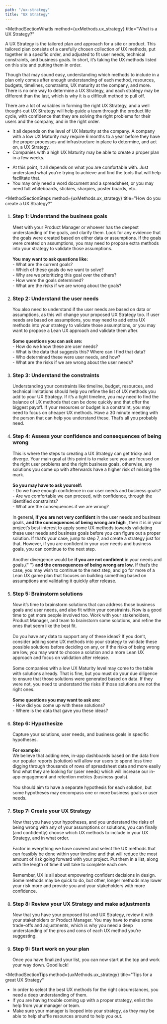 ```yaml
---
path: "/ux-strategy"
title: "UX Strategy"
---
```





<MethodLayout pageTitle={props.pageContext.frontmatter.title}>
  <SEO title={props.pageContext.frontmatter.title} />

<MethodSectionWhatIs
  method={uxMethods.ux_strategy}
  title="What is a UX Strategy?"
>
  <p>
    A UX Strategy is the tailored plan and approach for a site or product. This
    tailored plan consists of a carefully chosen collection of UX methods, put
    together in a specific order, and adjusted to fit user needs, technical
    constraints, and business goals. In short, it’s taking the UX methods listed
    on this site and putting them in order.
  </p>
  <p>
    Though that may sound easy, understanding which methods to include in a plan
    only comes after enough understanding of each method, resources, budgets,
    timelines, constraints, UX maturity at the company, and more. There is no
    one way to determine a UX Strategy, and each strategy may be different than
    the last, which is why it is a difficult method to pull off.
  </p>
  <p>
    There are a lot of variables in forming the right UX Strategy, and a well
    thought-out UX Strategy will help guide a team through the product life
    cycle, with confidence that they are solving the right problems for their
    users and the company, and in the right order.
  </p>
</MethodSectionWhatIs>

<MethodSectionNeeds title="What do you need for a UX Strategy?">
  <MethodSectionNeedsPartial type="time">
    <ul>
      <li>
        It all depends on the level of UX Maturity at the company. A company with a low UX Maturity may require 6 months to a year before they have the proper processes and infrastructure in
        place to determine, and act on, a UX Strategy.
      </li>
      <li>Companies with a high UX Maturity may be able to create a proper plan in a few weeks.</li>
    </ul>
  </MethodSectionNeedsPartial>
  <MethodSectionNeedsPartial type="materials">
    <ul>
      <li>At this point, it all depends on what you are comfortable with. Just understand what you’re trying to achieve and find the tools that will help facilitate that.</li>
      <li>You may only need a word document and a spreadsheet, or you may need full whiteboards, stickies, sharpies, poster boards, etc..</li>
    </ul>

  </MethodSectionNeedsPartial>
</MethodSectionNeeds>

<MethodSectionSteps
  method={uxMethods.ux_strategy}
  title="How do you create a UX Strategy?"
>
  <ol>
    <li>
      <h3>Step 1: Understand the business goals</h3>
      Meet with your Product Manager or whoever has the deepest understanding of
      the goals, and clarify them. Look for any evidence that the goals were created
      based on either data or assumptions. If the goals were created on assumptions,
      you may need to propose extra methods into your strategy to validate those
      assumptions.
      <br />
      <br /> <strong>You may want to ask questions like:</strong>
      <br />
      - What are the current goals?
      <br />
      - Which of these goals do we want to solve?
      <br />
      - Why are we prioritizing this goal over the others?
      <br />
      - How were the goals determined?
      <br />- What are the risks if we are wrong about the goals?
    </li>
    <li>
      <h3>Step 2: Understand the user needs</h3>
      You also need to understand if the user needs are based on data or assumptions,
      as this will change your proposed UX Strategy too. If user needs are based
      on assumptions, you may need to add extra UX methods into your strategy to
      validate those assumptions, or you may want to propose a Lean UX approach and
      validate them after.
      <br />
      <br /> <strong>Some questions you can ask are:</strong>
      <br />
      - How do we know these are user needs?
      <br />
      - What is the data that suggests this? Where can I find that data?
      <br />
      - Who determined these were user needs, and how?
      <br />- What are the risks if we are wrong about the user needs?
    </li>
    <li>
      <h3>Step 3: Understand the constraints</h3>
      Understanding your constraints like timeline, budget, resources, and technical
      limitations should help you refine the list of UX methods you add to your UX
      Strategy. If it’s a tight timeline, you may need to find the balance of UX
      methods that can be done quickly and that offer the biggest payoff. If your
      resources or budget is a constraint, you may need to focus on cheaper UX methods.
      Have a 30 minute meeting with the person that can help you understand these.
      That’s all you probably need.
    </li>
    <li>
      <h3>Step 4: Assess your confidence and consequences of being wrong</h3>
      This is where the steps to creating a UX Strategy can get tricky and diverge.
      Your main goal at this point is to make sure you are focused on the right user
      problems and the right business goals, otherwise, any solutions you come up
      with afterwards have a higher risk of missing the mark.
      <br />
      <br /> <strong>So you may have to ask yourself:</strong>
      <br />
      - Do we have enough confidence in our user needs and business goals?
      <br />
      - Are we comfortable we can proceed, with confidence, through the identified
      constraints?
      <br />
      - What are the consequences if we are wrong?
      <br />
      <br />
      In general, <strong>if you are not very confident</strong>
      in the user needs and business goals, <strong>
        and the consequences of being wrong are high
      </strong>
      , then it is in your project’s best interest to apply some UX methods
      towards validating these user needs and business goals before you can
      figure out a proper solution. If that’s your case, jump to step 7, and
      create a strategy just for that. However, if you are confident in your
      user needs and business goals, you can continue to the next step.
      <br />
      <br />
      Another divergence would be <strong>if you are not confident</strong>
      in your needs and goals,{" "}
      <strong>and the consequences of being wrong are low</strong>. If that’s
      the case, you may wish to continue to the next step, and go for more of a
      Lean UX game plan that focuses on building something based on assumptions
      and validating it quickly after release.
    </li>
    <li>
      <h3>Step 5: Brainstorm solutions</h3>
      Now it’s time to brainstorm solutions that can address those business goals
      and user needs, and also fit within your constraints. Now is a good time to
      get more people involved too. Work with your stakeholders, Product Manager,
      and team to brainstorm some solutions, and refine the ones that seem like the
      best fit.
      <br />
      <br />
      Do you have any data to support any of these ideas? If you don’t, consider
      adding some UX methods into your strategy to validate these possible
      solutions before deciding on any, or if the risks of being wrong are low,
      you may want to choose a solution and a more Lean UX approach and focus on
      validation after release.
      <br />
      <br />
      Some companies with a low UX Maturity level may come to the table with solutions
      already. That is fine, but you must do your due diligence to ensure that those
      solutions were generated based on data. If they were not, you need to understand
      the risks if those solutions are not the right ones.
      <br />
      <br /> <strong>Some questions you may want to ask are:</strong>
      <br />
      - How did you come up with these solutions?
      <br />- Where is the data that gave you these ideas?
    </li>
    <li>
      <h3>Step 6: Hypothesize</h3>
      Capture your solutions, user needs, and business goals in specific hypotheses.
      <br />
      <br /> <strong>For example:</strong>
      <br />
      We believe that adding new, in-app dashboards based on the data from our popular
      reports (solution) will allow our users to spend less time digging through
      thousands of rows of spreadsheet data and more easily find what they are looking
      for (user needs) which will increase our in-app engagement and retention metrics
      (business goals).
      <br />
      <br />
      You should aim to have a separate hypothesis for each solution, but some
      hypotheses may encompass one or more business goals or user needs.
    </li>
    <li>
      <h3>Step 7: Create your UX Strategy</h3>
      Now that you have your hypotheses, and you understand the risks of being wrong
      with any of your assumptions or solutions, you can finally (and confidently)
      choose which UX methods to include in your UX Strategy, and in what order.
      <br />
      <br />
      Factor in everything we have covered and select the UX methods that can
      feasibly be done within your timeline and that will reduce the most amount
      of risk going forward with your project. Put them in a list, along with
      the length of time it will take to complete each one.
      <br />
      <br />
      Remember, UX is all about empowering confident decisions in design. Some methods
      may be quick to do, but other, longer methods may lower your risk more and
      provide you and your stakeholders with more confidence.
    </li>
    <li>
      <h3>Step 8: Review your UX Strategy and make adjustments</h3>
      Now that you have your proposed list and UX Strategy, review it with your stakeholders
      or Product Manager. You may have to make some trade-offs and adjustments, which
      is why you need a deep understanding of the pros and cons of each UX method
      you’re suggesting.
    </li>
    <li>
      <h3>Step 9: Start work on your plan</h3>
      Once you have finalized your list, you can now start at the top and work your
      way down. Good luck!
    </li>
  </ol>
</MethodSectionSteps>

<MethodSectionTips
  method={uxMethods.ux_strategy}
  title="Tips for a great UX Strategy"
>
  <ul>
    <li>
      In order to select the best UX methods for the right circumstances, you
      need a deep understanding of them.
    </li>
    <li>
      If you are having trouble coming up with a proper strategy, enlist the
      help from your manager or team.
    </li>
    <li>
      Make sure your manager is looped into your strategy, as they may be able
      to help shuffle resources around to help you out.
    </li>
  </ul>
</MethodSectionTips>

<MethodSectionResources method={uxMethods.ux_strategy} />

</MethodLayout>
